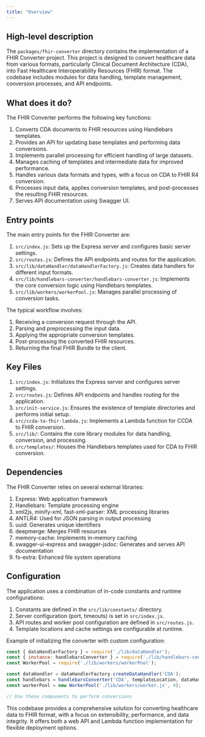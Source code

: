 ```yaml
---
title: "Overview"
---
```


## High-level description
The `packages/fhir-converter` directory contains the implementation of a FHIR Converter project. This project is designed to convert healthcare data from various formats, particularly Clinical Document Architecture (CDA), into Fast Healthcare Interoperability Resources (FHIR) format. The codebase includes modules for data handling, template management, conversion processes, and API endpoints.

## What does it do?
The FHIR Converter performs the following key functions:

1. Converts CDA documents to FHIR resources using Handlebars templates.
2. Provides an API for updating base templates and performing data conversions.
3. Implements parallel processing for efficient handling of large datasets.
4. Manages caching of templates and intermediate data for improved performance.
5. Handles various data formats and types, with a focus on CDA to FHIR R4 conversion.
6. Processes input data, applies conversion templates, and post-processes the resulting FHIR resources.
7. Serves API documentation using Swagger UI.

## Entry points
The main entry points for the FHIR Converter are:

1. `src/index.js`: Sets up the Express server and configures basic server settings.
2. `src/routes.js`: Defines the API endpoints and routes for the application.
3. `src/lib/dataHandler/dataHandlerFactory.js`: Creates data handlers for different input formats.
4. `src/lib/handlebars-converter/handlebars-converter.js`: Implements the core conversion logic using Handlebars templates.
5. `src/lib/workers/workerPool.js`: Manages parallel processing of conversion tasks.

The typical workflow involves:
1. Receiving a conversion request through the API.
2. Parsing and preprocessing the input data.
3. Applying the appropriate conversion templates.
4. Post-processing the converted FHIR resources.
5. Returning the final FHIR Bundle to the client.

## Key Files
1. `src/index.js`: Initializes the Express server and configures server settings.
2. `src/routes.js`: Defines API endpoints and handles routing for the application.
3. `src/init-service.js`: Ensures the existence of template directories and performs initial setup.
4. `src/ccda-to-fhir-lambda.js`: Implements a Lambda function for CCDA to FHIR conversion.
5. `src/lib/`: Contains the core library modules for data handling, conversion, and processing.
6. `src/templates/`: Houses the Handlebars templates used for CDA to FHIR conversion.

## Dependencies
The FHIR Converter relies on several external libraries:

1. Express: Web application framework
2. Handlebars: Template processing engine
3. xml2js, minify-xml, fast-xml-parser: XML processing libraries
4. ANTLR4: Used for JSON parsing in output processing
5. uuid: Generates unique identifiers
6. deepmerge: Merges FHIR resources
7. memory-cache: Implements in-memory caching
8. swagger-ui-express and swagger-jsdoc: Generates and serves API documentation
9. fs-extra: Enhanced file system operations

## Configuration
The application uses a combination of in-code constants and runtime configurations:

1. Constants are defined in the `src/lib/constants/` directory.
2. Server configuration (port, timeouts) is set in `src/index.js`.
3. API routes and worker pool configuration are defined in `src/routes.js`.
4. Template locations and cache settings are configurable at runtime.

Example of initializing the converter with custom configuration:

```javascript
const { dataHandlerFactory } = require('./lib/dataHandler');
const { instance: handlebarsConverter } = require('./lib/handlebars-converter');
const WorkerPool = require('./lib/workers/workerPool');

const dataHandler = dataHandlerFactory.createDataHandler('CDA');
const handlebars = handlebarsConverter('CDA', templateLocation, dataHandler);
const workerPool = new WorkerPool('./lib/workers/worker.js', 4);

// Use these components to perform conversions
```

This codebase provides a comprehensive solution for converting healthcare data to FHIR format, with a focus on extensibility, performance, and data integrity. It offers both a web API and Lambda function implementation for flexible deployment options.